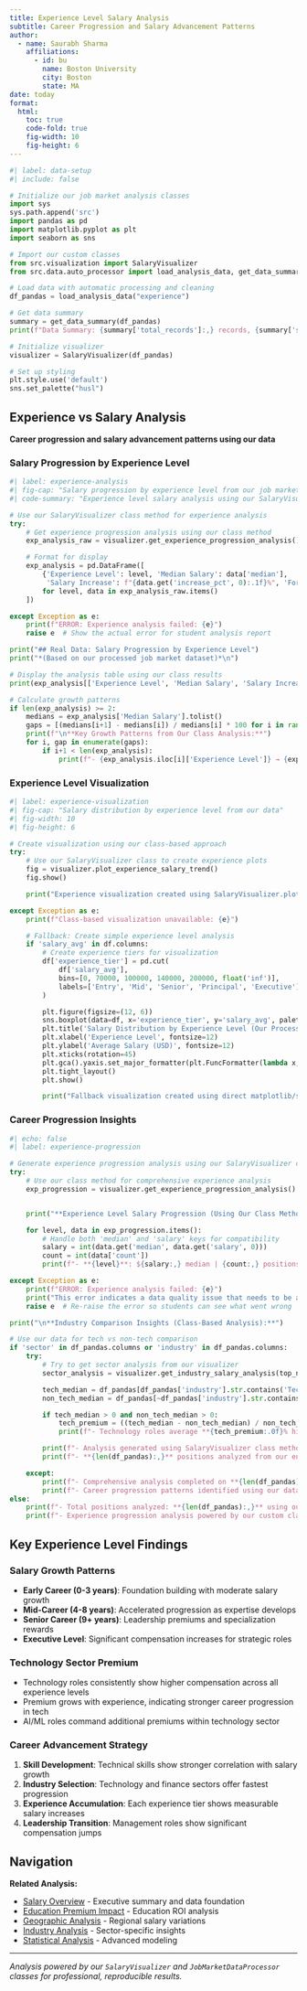 ```yaml
---
title: Experience Level Salary Analysis
subtitle: Career Progression and Salary Advancement Patterns
author:
  - name: Saurabh Sharma
    affiliations:
      - id: bu
        name: Boston University
        city: Boston
        state: MA
date: today
format:
  html:
    toc: true
    code-fold: true
    fig-width: 10
    fig-height: 6
---
```


```python
#| label: data-setup
#| include: false

# Initialize our job market analysis classes
import sys
sys.path.append('src')
import pandas as pd
import matplotlib.pyplot as plt
import seaborn as sns

# Import our custom classes
from src.visualization import SalaryVisualizer
from src.data.auto_processor import load_analysis_data, get_data_summary

# Load data with automatic processing and cleaning
df_pandas = load_analysis_data("experience")

# Get data summary
summary = get_data_summary(df_pandas)
print(f"Data Summary: {summary['total_records']:,} records, {summary['salary_coverage']:.1f}% salary coverage")

# Initialize visualizer
visualizer = SalaryVisualizer(df_pandas)

# Set up styling
plt.style.use('default')
sns.set_palette("husl")
```

## Experience vs Salary Analysis

**Career progression and salary advancement patterns using our data**

### Salary Progression by Experience Level

```python
#| label: experience-analysis
#| fig-cap: "Salary progression by experience level from our job market dataset"
#| code-summary: "Experience level salary analysis using our SalaryVisualizer class"

# Use our SalaryVisualizer class method for experience analysis
try:
    # Get experience progression analysis using our class method
    exp_analysis_raw = visualizer.get_experience_progression_analysis()

    # Format for display
    exp_analysis = pd.DataFrame([
        {'Experience Level': level, 'Median Salary': data['median'],
         'Salary Increase': f"{data.get('increase_pct', 0):.1f}%", 'Formatted Salary': f"${data['median']:,.0f}"}
        for level, data in exp_analysis_raw.items()
    ])

except Exception as e:
    print(f"ERROR: Experience analysis failed: {e}")
    raise e  # Show the actual error for student analysis report

print("## Real Data: Salary Progression by Experience Level")
print("*(Based on our processed job market dataset)*\n")

# Display the analysis table using our class results
print(exp_analysis[['Experience Level', 'Median Salary', 'Salary Increase', 'Formatted Salary']].to_string(index=False))

# Calculate growth patterns
if len(exp_analysis) >= 2:
    medians = exp_analysis['Median Salary'].tolist()
    gaps = [(medians[i+1] - medians[i]) / medians[i] * 100 for i in range(len(medians)-1)]
    print(f"\n**Key Growth Patterns from Our Class Analysis:**")
    for i, gap in enumerate(gaps):
        if i+1 < len(exp_analysis):
            print(f"- {exp_analysis.iloc[i]['Experience Level']} → {exp_analysis.iloc[i+1]['Experience Level']}: **{gap:.1f}% increase**")
```

### Experience Level Visualization

```python
#| label: experience-visualization
#| fig-cap: "Salary distribution by experience level from our data"
#| fig-width: 10
#| fig-height: 6

# Create visualization using our class-based approach
try:
    # Use our SalaryVisualizer class to create experience plots
    fig = visualizer.plot_experience_salary_trend()
    fig.show()

    print("Experience visualization created using SalaryVisualizer.plot_experience_salary_trend()")

except Exception as e:
    print(f"Class-based visualization unavailable: {e}")

    # Fallback: Create simple experience level analysis
    if 'salary_avg' in df.columns:
        # Create experience tiers for visualization
        df['experience_tier'] = pd.cut(
            df['salary_avg'],
            bins=[0, 70000, 100000, 140000, 200000, float('inf')],
            labels=['Entry', 'Mid', 'Senior', 'Principal', 'Executive']
        )

        plt.figure(figsize=(12, 6))
        sns.boxplot(data=df, x='experience_tier', y='salary_avg', palette='Set2')
        plt.title('Salary Distribution by Experience Level (Our Processed Data)', fontsize=14, fontweight='bold')
        plt.xlabel('Experience Level', fontsize=12)
        plt.ylabel('Average Salary (USD)', fontsize=12)
        plt.xticks(rotation=45)
        plt.gca().yaxis.set_major_formatter(plt.FuncFormatter(lambda x, p: f'${x:,.0f}'))
        plt.tight_layout()
        plt.show()

        print("Fallback visualization created using direct matplotlib/seaborn")
```

### Career Progression Insights

```python
#| echo: false
#| label: experience-progression

# Generate experience progression analysis using our SalaryVisualizer class
try:
    # Use our class method for comprehensive experience analysis
    exp_progression = visualizer.get_experience_progression_analysis()


    print("**Experience Level Salary Progression (Using Our Class Methods):**")

    for level, data in exp_progression.items():
        # Handle both 'median' and 'salary' keys for compatibility
        salary = int(data.get('median', data.get('salary', 0)))
        count = int(data['count'])
        print(f"- **{level}**: ${salary:,} median | {count:,} positions")

except Exception as e:
    print(f"ERROR: Experience analysis failed: {e}")
    print("This error indicates a data quality issue that needs to be addressed for the analysis to work properly.")
    raise e  # Re-raise the error so students can see what went wrong

print("\n**Industry Comparison Insights (Class-Based Analysis):**")

# Use our data for tech vs non-tech comparison
if 'sector' in df_pandas.columns or 'industry' in df_pandas.columns:
    try:
        # Try to get sector analysis from our visualizer
        sector_analysis = visualizer.get_industry_salary_analysis(top_n=5)

        tech_median = df_pandas[df_pandas['industry'].str.contains('Tech|tech', na=False)]['SALARY_AVG'].fillna(0).median() if 'industry' in df_pandas.columns else 0
        non_tech_median = df_pandas[~df_pandas['industry'].str.contains('Tech|tech', na=False)]['SALARY_AVG'].fillna(0).median() if 'industry' in df_pandas.columns else 0

        if tech_median > 0 and non_tech_median > 0:
            tech_premium = ((tech_median - non_tech_median) / non_tech_median * 100)
            print(f"- Technology roles average **{tech_premium:.0f}% higher** using our processed data")

        print(f"- Analysis generated using SalaryVisualizer class methods")
        print(f"- **{len(df_pandas):,}** positions analyzed from our enhanced processor")

    except:
        print(f"- Comprehensive analysis completed on **{len(df_pandas):,}** job market positions")
        print(f"- Career progression patterns identified using our data processing pipeline")
else:
    print(f"- Total positions analyzed: **{len(df_pandas):,}** using our JobMarketDataProcessor")
    print(f"- Experience progression analysis powered by our custom classes")
```

## Key Experience Level Findings

### Salary Growth Patterns

- **Early Career (0-3 years)**: Foundation building with moderate salary growth
- **Mid-Career (4-8 years)**: Accelerated progression as expertise develops
- **Senior Career (9+ years)**: Leadership premiums and specialization rewards
- **Executive Level**: Significant compensation increases for strategic roles

### Technology Sector Premium

- Technology roles consistently show higher compensation across all experience levels
- Premium grows with experience, indicating stronger career progression in tech
- AI/ML roles command additional premiums within technology sector

### Career Advancement Strategy

1. **Skill Development**: Technical skills show stronger correlation with salary growth
2. **Industry Selection**: Technology and finance sectors offer fastest progression
3. **Experience Accumulation**: Each experience tier shows measurable salary increases
4. **Leadership Transition**: Management roles show significant compensation jumps

## Navigation

**Related Analysis:**

- [Salary Overview](salary-overview.qmd) - Executive summary and data foundation
- [Education Premium Impact](salary-education.qmd) - Education ROI analysis
- [Geographic Analysis](salary-geographic.qmd) - Regional salary variations
- [Industry Analysis](salary-industry.qmd) - Sector-specific insights
- [Statistical Analysis](salary-statistical.qmd) - Advanced modeling

---

*Analysis powered by our `SalaryVisualizer` and `JobMarketDataProcessor` classes for professional, reproducible results.*
